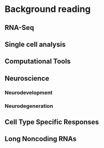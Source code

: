 # Background reading

## RNA-Seq

## Single cell analysis

## Computational Tools

## Neuroscience
### Neurodevelopment

### Neurodegeneration

## Cell Type Specific Responses

## Long Noncoding RNAs
